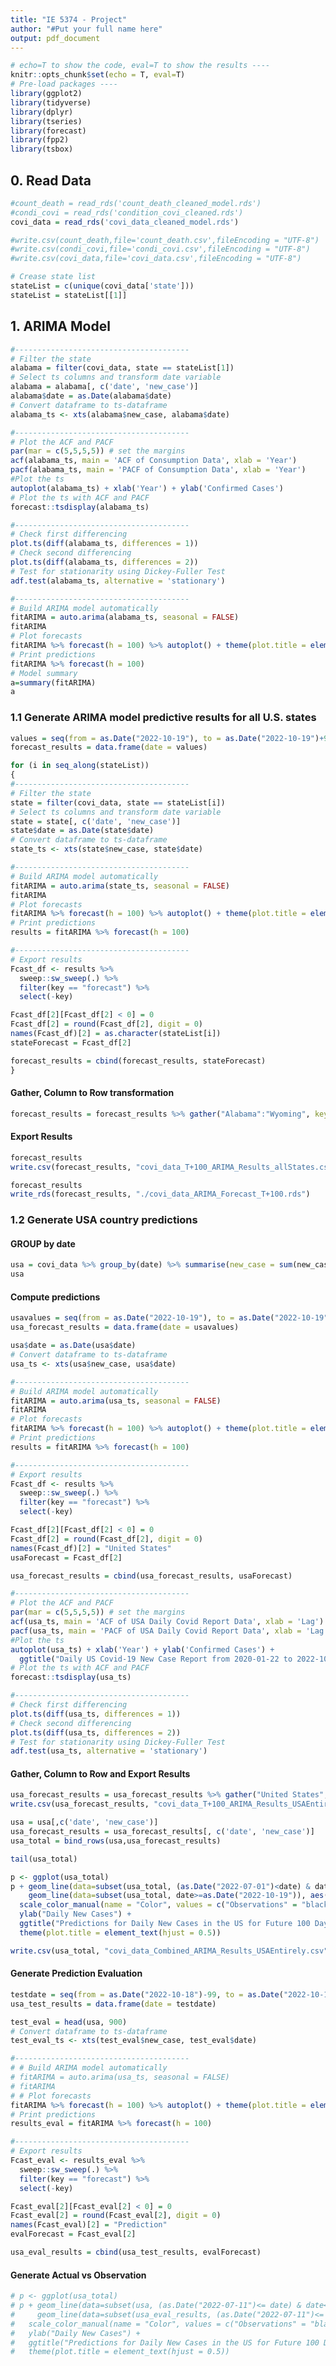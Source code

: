 ```yaml
---
title: "IE 5374 - Project"
author: "#Put your full name here"
output: pdf_document
---
```


```r
# echo=T to show the code, eval=T to show the results ----
knitr::opts_chunk$set(echo = T, eval=T) 
# Pre-load packages ----
library(ggplot2)
library(tidyverse)
library(dplyr)
library(tseries)
library(forecast)
library(fpp2)
library(tsbox)
```


## 0. Read Data
```r
#count_death = read_rds('count_death_cleaned_model.rds')
#condi_covi = read_rds('condition_covi_cleaned.rds')
covi_data = read_rds('covi_data_cleaned_model.rds')

#write.csv(count_death,file='count_death.csv',fileEncoding = "UTF-8")
#write.csv(condi_covi,file='condi_covi.csv',fileEncoding = "UTF-8")
#write.csv(covi_data,file='covi_data.csv',fileEncoding = "UTF-8")
```

```r
# Crease state list
stateList = c(unique(covi_data['state']))
stateList = stateList[[1]]
```

## 1. ARIMA Model
```r
#---------------------------------------
# Filter the state
alabama = filter(covi_data, state == stateList[1])
# Select ts columns and transform date variable
alabama = alabama[, c('date', 'new_case')]
alabama$date = as.Date(alabama$date)
# Convert dataframe to ts-dataframe
alabama_ts <- xts(alabama$new_case, alabama$date)

#---------------------------------------
# Plot the ACF and PACF
par(mar = c(5,5,5,5)) # set the margins
acf(alabama_ts, main = 'ACF of Consumption Data', xlab = 'Year')
pacf(alabama_ts, main = 'PACF of Consumption Data', xlab = 'Year') 
#Plot the ts
autoplot(alabama_ts) + xlab('Year') + ylab('Confirmed Cases')
# Plot the ts with ACF and PACF
forecast::tsdisplay(alabama_ts)

#---------------------------------------
# Check first differencing
plot.ts(diff(alabama_ts, differences = 1))
# Check second differencing
plot.ts(diff(alabama_ts, differences = 2))
# Test for stationarity using Dickey-Fuller Test
adf.test(alabama_ts, alternative = 'stationary')

#---------------------------------------
# Build ARIMA model automatically
fitARIMA = auto.arima(alabama_ts, seasonal = FALSE)
fitARIMA
# Plot forecasts
fitARIMA %>% forecast(h = 100) %>% autoplot() + theme(plot.title = element_text(hjust = 0.5))
# Print predictions
fitARIMA %>% forecast(h = 100)
# Model summary
a=summary(fitARIMA)
a
```

### 1.1 Generate ARIMA model predictive results for all U.S. states
```r
values = seq(from = as.Date("2022-10-19"), to = as.Date("2022-10-19")+99, by = 'day')
forecast_results = data.frame(date = values)

for (i in seq_along(stateList))
{
#---------------------------------------
# Filter the state
state = filter(covi_data, state == stateList[i])
# Select ts columns and transform date variable
state = state[, c('date', 'new_case')]
state$date = as.Date(state$date)
# Convert dataframe to ts-dataframe
state_ts <- xts(state$new_case, state$date)

#---------------------------------------
# Build ARIMA model automatically
fitARIMA = auto.arima(state_ts, seasonal = FALSE)
fitARIMA
# Plot forecasts
fitARIMA %>% forecast(h = 100) %>% autoplot() + theme(plot.title = element_text(hjust = 0.5))
# Print predictions
results = fitARIMA %>% forecast(h = 100)

#---------------------------------------
# Export results
Fcast_df <- results %>% 
  sweep::sw_sweep(.) %>% 
  filter(key == "forecast") %>% 
  select(-key)

Fcast_df[2][Fcast_df[2] < 0] = 0
Fcast_df[2] = round(Fcast_df[2], digit = 0)
names(Fcast_df)[2] = as.character(stateList[i])
stateForecast = Fcast_df[2]

forecast_results = cbind(forecast_results, stateForecast)
}
```

#### Gather, Column to Row transformation
```r
forecast_results = forecast_results %>% gather("Alabama":"Wyoming", key="state", value="new_case")
```

#### Export Results
```r
forecast_results
write.csv(forecast_results, "covi_data_T+100_ARIMA_Results_allStates.csv", row.names=FALSE)
```

```r
forecast_results
write_rds(forecast_results, "./covi_data_ARIMA_Forecast_T+100.rds")
```

### 1.2 Generate USA country predictions

#### GROUP by date
```r
usa = covi_data %>% group_by(date) %>% summarise(new_case = sum(new_case), n_state=n())
usa
```
#### Compute predictions
```r
usavalues = seq(from = as.Date("2022-10-19"), to = as.Date("2022-10-19")+99, by = 'day')
usa_forecast_results = data.frame(date = usavalues)

usa$date = as.Date(usa$date)
# Convert dataframe to ts-dataframe
usa_ts <- xts(usa$new_case, usa$date)

#---------------------------------------
# Build ARIMA model automatically
fitARIMA = auto.arima(usa_ts, seasonal = FALSE)
fitARIMA
# Plot forecasts
fitARIMA %>% forecast(h = 100) %>% autoplot() + theme(plot.title = element_text(hjust = 0.5))
# Print predictions
results = fitARIMA %>% forecast(h = 100)

#---------------------------------------
# Export results
Fcast_df <- results %>% 
  sweep::sw_sweep(.) %>% 
  filter(key == "forecast") %>% 
  select(-key)

Fcast_df[2][Fcast_df[2] < 0] = 0
Fcast_df[2] = round(Fcast_df[2], digit = 0)
names(Fcast_df)[2] = "United States"
usaForecast = Fcast_df[2]

usa_forecast_results = cbind(usa_forecast_results, usaForecast)
```

```r
#---------------------------------------
# Plot the ACF and PACF
par(mar = c(5,5,5,5)) # set the margins
acf(usa_ts, main = 'ACF of USA Daily Covid Report Data', xlab = 'Lag')
pacf(usa_ts, main = 'PACF of USA Daily Covid Report Data', xlab = 'Lag') 
#Plot the ts
autoplot(usa_ts) + xlab('Year') + ylab('Confirmed Cases') + 
  ggtitle("Daily US Covid-19 New Case Report from 2020-01-22 to 2022-10-18") + theme(plot.title = element_text(hjust = 0.5))
# Plot the ts with ACF and PACF
forecast::tsdisplay(usa_ts)
```

```r
#---------------------------------------
# Check first differencing
plot.ts(diff(usa_ts, differences = 1))
# Check second differencing
plot.ts(diff(usa_ts, differences = 2))
# Test for stationarity using Dickey-Fuller Test
adf.test(usa_ts, alternative = 'stationary')

```


#### Gather, Column to Row and Export Results
```r
usa_forecast_results = usa_forecast_results %>% gather("United States", key="state", value="new_case")
write.csv(usa_forecast_results, "covi_data_T+100_ARIMA_Results_USAEntirely.csv", row.names=FALSE)
```

```r
usa = usa[,c('date', 'new_case')]
usa_forecast_results = usa_forecast_results[, c('date', 'new_case')]
usa_total = bind_rows(usa,usa_forecast_results)
```

```r
tail(usa_total)
```

```r
p <- ggplot(usa_total)
p + geom_line(data=subset(usa_total, (as.Date("2022-07-01")<date) & date<as.Date("2022-10-19")), aes(date, new_case, colour="Observations"), linetype=1) +
    geom_line(data=subset(usa_total, date>=as.Date("2022-10-19")), aes(date, new_case, colour="Predictions"), linetype=2) +
  scale_color_manual(name = "Color", values = c("Observations" = "black", "Predictions" = "red")) + xlab("Year 2022") + 
  ylab("Daily New Cases") + 
  ggtitle("Predictions for Daily New Cases in the US for Future 100 Days") + 
  theme(plot.title = element_text(hjust = 0.5))
```

```r
write.csv(usa_total, "covi_data_Combined_ARIMA_Results_USAEntirely.csv", row.names=FALSE)
```

#### Generate Prediction Evaluation
```r
testdate = seq(from = as.Date("2022-10-18")-99, to = as.Date("2022-10-18"), by = 'day')
usa_test_results = data.frame(date = testdate)

test_eval = head(usa, 900)
# Convert dataframe to ts-dataframe
test_eval_ts <- xts(test_eval$new_case, test_eval$date)

#---------------------------------------
# # Build ARIMA model automatically
# fitARIMA = auto.arima(usa_ts, seasonal = FALSE)
# fitARIMA
# # Plot forecasts
fitARIMA %>% forecast(h = 100) %>% autoplot() + theme(plot.title = element_text(hjust = 0.5))
# Print predictions
results_eval = fitARIMA %>% forecast(h = 100)

#---------------------------------------
# Export results
Fcast_eval <- results_eval %>% 
  sweep::sw_sweep(.) %>% 
  filter(key == "forecast") %>% 
  select(-key)

Fcast_eval[2][Fcast_eval[2] < 0] = 0
Fcast_eval[2] = round(Fcast_eval[2], digit = 0)
names(Fcast_eval)[2] = "Prediction"
evalForecast = Fcast_eval[2]

usa_eval_results = cbind(usa_test_results, evalForecast)

```

#### Generate Actual vs Observation
```r
# p <- ggplot(usa_total)
# p + geom_line(data=subset(usa, (as.Date("2022-07-11")<= date) & date<as.Date("2022-10-19")), aes(date, new_case, colour="Observations"), linetype=1) +
#     geom_line(data=subset(usa_eval_results, (as.Date("2022-07-11")<= date) & date<as.Date("2022-10-19")), aes(date, Prediction, colour="Predictions"), linetype=2) +
#   scale_color_manual(name = "Color", values = c("Observations" = "black", "Predictions" = "red")) + xlab("Year 2022") + 
#   ylab("Daily New Cases") + 
#   ggtitle("Predictions for Daily New Cases in the US for Future 100 Days") + 
#   theme(plot.title = element_text(hjust = 0.5))
```
